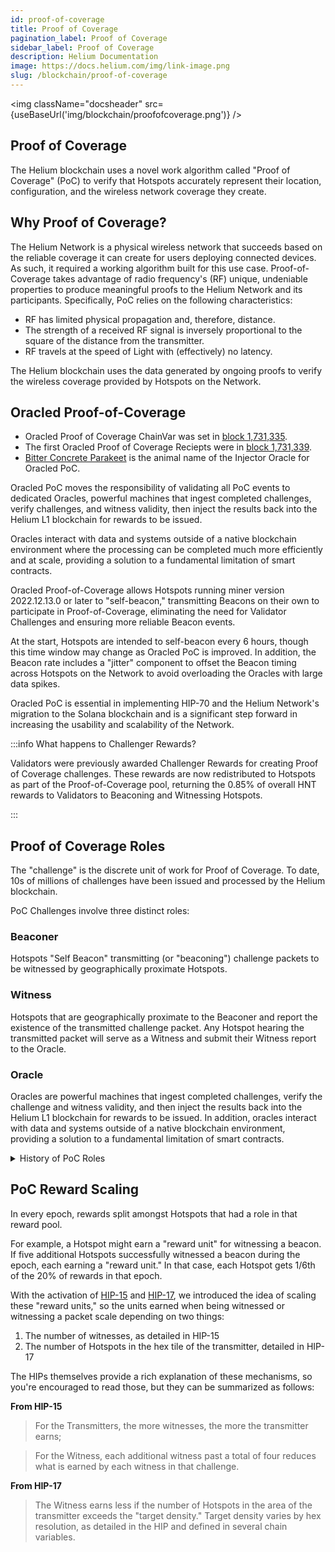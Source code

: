 ```yaml
---
id: proof-of-coverage
title: Proof of Coverage
pagination_label: Proof of Coverage
sidebar_label: Proof of Coverage
description: Helium Documentation
image: https://docs.helium.com/img/link-image.png
slug: /blockchain/proof-of-coverage
---
```



<img className="docsheader" src={useBaseUrl('img/blockchain/proofofcoverage.png')} />

## Proof of Coverage

The Helium blockchain uses a novel work algorithm called "Proof of Coverage" (PoC) to verify that
Hotspots accurately represent their location, configuration, and the wireless network coverage they
create.

## Why Proof of Coverage?

The Helium Network is a physical wireless network that succeeds based on the reliable coverage it
can create for users deploying connected devices. As such, it required a working algorithm built for
this use case. Proof-of-Coverage takes advantage of radio frequency's (RF) unique, undeniable
properties to produce meaningful proofs to the Helium Network and its participants. Specifically,
PoC relies on the following characteristics:

- RF has limited physical propagation and, therefore, distance.
- The strength of a received RF signal is inversely proportional to the square of the distance from
  the transmitter.
- RF travels at the speed of Light with (effectively) no latency.

The Helium blockchain uses the data generated by ongoing proofs to verify the wireless coverage
provided by Hotspots on the Network.

## Oracled Proof-of-Coverage

- Oracled Proof of Coverage ChainVar was set in
  [block 1,731,335](https://explorer.helium.com/blocks/1731335).
- The first Oracled Proof of Coverage Reciepts were in
  [block 1,731,339](https://explorer.helium.com/blocks/1731339).
- [Bitter Concrete Parakeet](https://explorer.helium.com/validators/12xtDibQdaAsvbPTqFbecGaA4iHd7NzRg6s7foQ2HCxouHo11TE)
  is the animal name of the Injector Oracle for Oracled PoC.

Oracled PoC moves the responsibility of validating all PoC events to dedicated Oracles, powerful
machines that ingest completed challenges, verify challenges, and witness validity, then inject the
results back into the Helium L1 blockchain for rewards to be issued.

Oracles interact with data and systems outside of a native blockchain environment where the
processing can be completed much more efficiently and at scale, providing a solution to a
fundamental limitation of smart contracts.

Oracled Proof-of-Coverage allows Hotspots running miner version 2022.12.13.0 or later to
"self-beacon," transmitting Beacons on their own to participate in Proof-of-Coverage, eliminating
the need for Validator Challenges and ensuring more reliable Beacon events.

At the start, Hotspots are intended to self-beacon every 6 hours, though this time window may change
as Oracled PoC is improved. In addition, the Beacon rate includes a "jitter" component to offset the
Beacon timing across Hotspots on the Network to avoid overloading the Oracles with large data
spikes.

Oracled PoC is essential in implementing HIP-70 and the Helium Network's migration to the Solana
blockchain and is a significant step forward in increasing the usability and scalability of the
Network.

:::info What happens to Challenger Rewards?

Validators were previously awarded Challenger Rewards for creating Proof of Coverage challenges.
These rewards are now redistributed to Hotspots as part of the Proof-of-Coverage pool, returning the
0.85% of overall HNT rewards to Validators to Beaconing and Witnessing Hotspots.

:::

## Proof of Coverage Roles

The "challenge" is the discrete unit of work for Proof of Coverage. To date, 10s of millions of
challenges have been issued and processed by the Helium blockchain.

PoC Challenges involve three distinct roles:

### Beaconer

Hotspots "Self Beacon" transmitting (or "beaconing") challenge packets to be witnessed by
geographically proximate Hotspots.

### Witness

Hotspots that are geographically proximate to the Beaconer and report the existence of the
transmitted challenge packet. Any Hotspot hearing the transmitted packet will serve as a Witness and
submit their Witness report to the Oracle.

### Oracle

Oracles are powerful machines that ingest completed challenges, verify the challenge and witness
validity, and then inject the results back into the Helium L1 blockchain for rewards to be issued.
In addition, oracles interact with data and systems outside of a native blockchain environment,
providing a solution to a fundamental limitation of smart contracts.

<details>
  <summary>History of PoC Roles</summary>

The Proof of Coverage model has continued to evolve to better suit the needs and capabilities of the
Helium Network.

The Consensus Group, a group of Hotspots elected by the blockchain to progress block production,
issued challenges in early iterations of the PoC algorithm. Eventually, as the number of active
Hotspots grew, [HIP-55](https://github.com/helium/HIP/blob/main/0055-validator-challenges.md) was
proposed and voted on by the community to move Consensus Groups, and the "Challenger" role to
Validators, much more powerful machines capable of handling the ever-growing volume of data and
connections on the Network.

Even farther back in history, and before
[HIP-15](https://github.com/helium/HIP/blob/master/0015-beaconing-rewards.md), Proof of Coverage
relied entirely on beaconing. A beacon was a single transmission witnessed by any Hotspot. Previous
versions used multi-hop challenge paths that didn't accurately test Hotspots' ability to capture RF
packets.

</details>

## PoC Reward Scaling

In every epoch, rewards split amongst Hotspots that had a role in that reward pool.

For example, a Hotspot might earn a "reward unit" for witnessing a beacon. If five additional
Hotspots successfully witnessed a beacon during the epoch, each earning a "reward unit." In that
case, each Hotspot gets 1/6th of the 20% of rewards in that epoch.

With the activation of [HIP-15](https://github.com/helium/HIP/blob/master/0015-beaconing-rewards.md)
and
[HIP-17](https://github.com/helium/HIP/blob/master/0017-hex-density-based-transmit-reward-scaling.md),
we introduced the idea of scaling these "reward units," so the units earned when being witnessed or
witnessing a packet scale depending on two things:

1. The number of witnesses, as detailed in HIP-15
2. The number of Hotspots in the hex tile of the transmitter, detailed in HIP-17

The HIPs themselves provide a rich explanation of these mechanisms, so you're encouraged to read
those, but they can be summarized as follows:

**From HIP-15**

> For the Transmitters, the more witnesses, the more the transmitter earns;

> For the Witness, each additional witness past a total of four reduces what is earned by each
> witness in that challenge.

**From HIP-17**

> The Witness earns less if the number of Hotspots in the area of the transmitter exceeds the
> "target density." Target density varies by hex resolution, as detailed in the HIP and defined in
> several chain variables.
